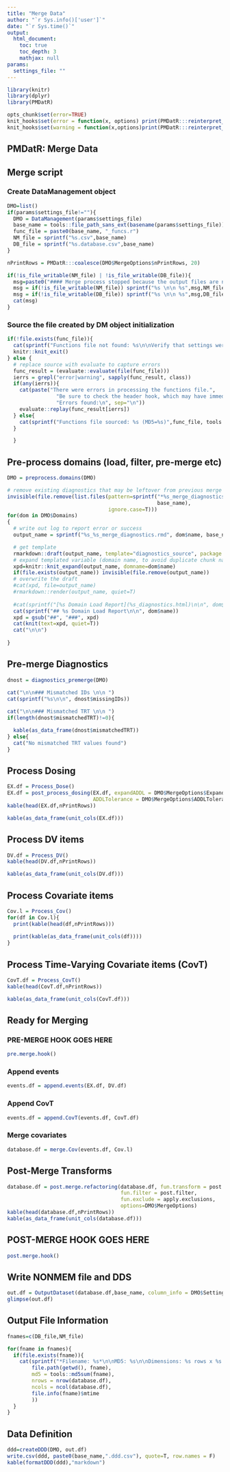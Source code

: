 ```yaml
---
title: "Merge Data"
author: "`r Sys.info()['user']`"
date: "`r Sys.time()`"
output:
  html_document:
    toc: true
    toc_depth: 3
    mathjax: null
params:
  settings_file: ""
---
```


```r
library(knitr)
library(dplyr)
library(PMDatR)

opts_chunk$set(error=TRUE)
knit_hooks$set(error = function(x, options) print(PMDatR:::reinterpret_errors(x)))
knit_hooks$set(warning = function(x,options)print(PMDatR:::reinterpret_errors(x)))
```

## PMDatR: Merge Data

## Merge script

### Create DataManagement object

```r
DMO=list()
if(params$settings_file!=""){
  DMO = DataManagement(params$settings_file)
  base_name = tools::file_path_sans_ext(basename(params$settings_file))
  func_file = paste0(base_name, "_funcs.r")
  NM_file = sprintf("%s.csv",base_name)
  DB_file = sprintf("%s.database.csv",base_name)
}

nPrintRows = PMDatR:::coalesce(DMO$MergeOptions$nPrintRows, 20)
```

```r
if(!is_file_writable(NM_file) | !is_file_writable(DB_file)){
  msg=paste0("#### Merge process stopped because the output files are not writable.", "\n\n check output files:")
  msg = if(!is_file_writable(NM_file)) sprintf("%s \n\n %s",msg,NM_file)
  msg = if(!is_file_writable(DB_file)) sprintf("%s \n\n %s",msg,DB_file)           
  cat(msg)
}
```


### Source the file created by DM object initialization


```r
if(!file.exists(func_file)){
  cat(sprintf("Functions file not found: %s\n\nVerify that settings were processed correctly and that a valid functions file is in the working directory with this template.", func_file))
  knitr::knit_exit()
} else {
  # replace source with evaluate to capture errors
  func_result = (evaluate::evaluate(file(func_file)))
  ierrs = grepl("error|warning", sapply(func_result, class))
  if(any(ierrs)){
    cat(paste("There were errors in processing the functions file.",
                "Be sure to check the header hook, which may have immediately executing code.",
                "Errors found:\n", sep="\n"))
    evaluate::replay(func_result[ierrs])
  } else{
    cat(sprintf("Functions file sourced: %s (MD5=%s)",func_file, tools::md5sum(func_file))) 
  }

  }
```


## Pre-process domains (load, filter, pre-merge etc)

```r
DMO = preprocess.domains(DMO)
```



```r
# remove existing diagnostics that may be leftover from previous merge or load
invisible(file.remove(list.files(pattern=sprintf("*%s_merge_diagnostics.*", 
                                                 base_name), 
                                 ignore.case=T)))
for(dom in DMO$Domains) 
{
  # write out log to report error or success 
  output_name = sprintf("%s_%s_merge_diagnostics.rmd", dom$name, base_name)

  # get template
  rmarkdown::draft(output_name, template="diagnostics_source", package = "PMDatR", edit=F)
  # expand templated variable (domain name, to avoid duplicate chunk names in Merge Script)
  xpd=knitr::knit_expand(output_name, domname=dom$name)
  if(file.exists(output_name)) invisible(file.remove(output_name))
  # overwrite the draft
  #cat(xpd, file=output_name)
  #rmarkdown::render(output_name, quiet=T)
  
  #cat(sprintf("[%s Domain Load Report](%s_diagnostics.html)\n\n", dom$name, dom$name))
  cat(sprintf("## %s Domain Load Report\n\n", dom$name))
  xpd = gsub("##", "###", xpd)
  cat(knit(text=xpd, quiet=T))
  cat("\n\n")
  
}
```

## Pre-merge Diagnostics

```r
dnost = diagnostics_premerge(DMO)

cat("\n\n### Mismatched IDs \n\n ")
cat(sprintf("%s\n\n", dnost$missingIDs))
    
cat("\n\n### Mismatched TRT \n\n ")
if(length(dnost$mismatchedTRT)!=0){

  kable(as_data_frame(dnost$mismatchedTRT))
} else{
  cat("No mismatched TRT values found")
}

```


## Process Dosing

```r
EX.df = Process_Dose()
EX.df = post_process_dosing(EX.df, expandADDL = DMO$MergeOptions$ExpandADDL, 
                            ADDLTolerance = DMO$MergeOptions$ADDLTolerance)
kable(head(EX.df,nPrintRows))

kable(as_data_frame(unit_cols(EX.df)))
```

## Process DV items

```r
DV.df = Process_DV()
kable(head(DV.df,nPrintRows))

kable(as_data_frame(unit_cols(DV.df)))
```

## Process Covariate items

```r
Cov.l = Process_Cov()
for(df in Cov.l){
  print(kable(head(df,nPrintRows)))
  
  print(kable(as_data_frame(unit_cols(df))))
}
```

## Process Time-Varying Covariate items (CovT)

```r
CovT.df = Process_CovT()
kable(head(CovT.df,nPrintRows))

kable(as_data_frame(unit_cols(CovT.df)))
```

## Ready for Merging

### PRE-MERGE HOOK GOES HERE

```r
pre.merge.hook()
```

### Append events

```r
events.df = append.events(EX.df, DV.df)
```

### Append CovT

```r
events.df = append.CovT(events.df, CovT.df)
```

### Merge covariates

```r
database.df = merge.Cov(events.df, Cov.l)
```

## Post-Merge Transforms

```r
database.df = post.merge.refactoring(database.df, fun.transform = post.transform, 
                                     fun.filter = post.filter,
                                     fun.exclude = apply.exclusions,
                                     options=DMO$MergeOptions)
kable(head(database.df,nPrintRows))
kable(as_data_frame(unit_cols(database.df)))
```

## POST-MERGE HOOK GOES HERE

```r
post.merge.hook()
```


## Write NONMEM file and DDS

```r

out.df = OutputDataset(database.df,base_name, column_info = DMO$Settings$OutputColumns)
glimpse(out.df)
```

## Output File Information

```r

fnames=c(DB_file,NM_file)

for(fname in fnames){
  if(file.exists(fname)){
    cat(sprintf("*Filename: %s*\n\nMD5: %s\n\nDimensions: %s rows x %s columns\n\nTimestamp: %s\n\n",
        file.path(getwd(), fname),
        md5 = tools::md5sum(fname),
        nrows = nrow(database.df),
        ncols = ncol(database.df),
        file.info(fname)$mtime
        ))
  }
}
```

## Data Definition

```r
ddd=createDDD(DMO, out.df)
write.csv(ddd, paste0(base_name,".ddd.csv"), quote=T, row.names = F)
kable(formatDDD(ddd),"markdown")
```

